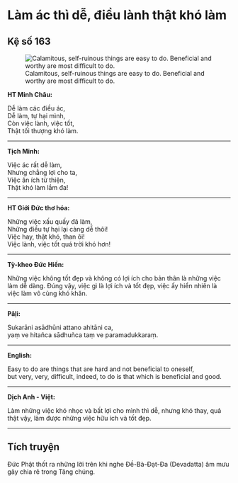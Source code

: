 # Làm ác thì dễ, điều lành thật khó làm {- #lam-ac-thi-de-dieu-lanh-that-kho-lam}

## Kệ số 163 {- #ke-so-163}

![Calamitous, self-ruinous things are easy to do. Beneficial and worthy are most difficult to do.](images/kinh-phap-cu-ke-so-163-dhammapada-verse-163.jpg){fig-align="center" .lightbox}

**HT Minh Châu:**

Dễ làm các điều ác,  
Dễ làm, tự hại mình,  
Còn việc lành, việc tốt,  
Thật tối thượng khó làm.  

<hr class="divider">

**Tịch Minh:**

Việc ác rất dễ làm,  
Nhưng chẳng lợi cho ta,  
Việc ân ích từ thiện,  
Thật khó làm lắm đa!  

<hr class="divider">

**HT Giới Đức thơ hóa:**

Những việc xấu quấy đã làm,  
Những điều tự hại lại càng dễ thôi!  
Việc hay, thật khó, than ôi!  
Việc lành, việc tốt quá trời khó hơn!  

<hr class="divider">

**Tỳ-kheo Đức Hiền:**

Những việc không tốt đẹp và không có lợi ích cho bản thân là những việc làm dễ dàng. Đúng vậy, việc gì là lợi ích và tốt đẹp, việc ấy hiển nhiên là việc làm vô cùng khó khăn.  

<hr class="divider">

**Pāḷi:**

Sukarāni asādhūni attano ahitāni ca,  
yaṃ ve hitañca sādhuñca taṃ ve paramadukkaraṃ.  

<hr class="divider">

**English:**

Easy to do are things that are hard and not beneficial to oneself,  
but very, very, difficult, indeed, to do is that which is beneficial and good.  

<hr class="divider">

**Dịch Anh - Việt:**

Làm những việc khó nhọc và bất lợi cho mình thì dễ, nhưng khó thay, quả thật vậy, làm được những việc hữu ích và tốt đẹp.  

<hr class="divider">

## Tích truyện {- #tich-truyen}

Ðức Phật thốt ra những lời trên khi nghe Ðề-Bà-Ðạt-Ða (Devadatta) âm mưu gây chia rẽ trong Tăng chúng.